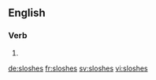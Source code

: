 ==English==

===Verb===
{{head|en}}

# {{en-third-person singular of|slosh}}

[[de:sloshes]]
[[fr:sloshes]]
[[sv:sloshes]]
[[vi:sloshes]]